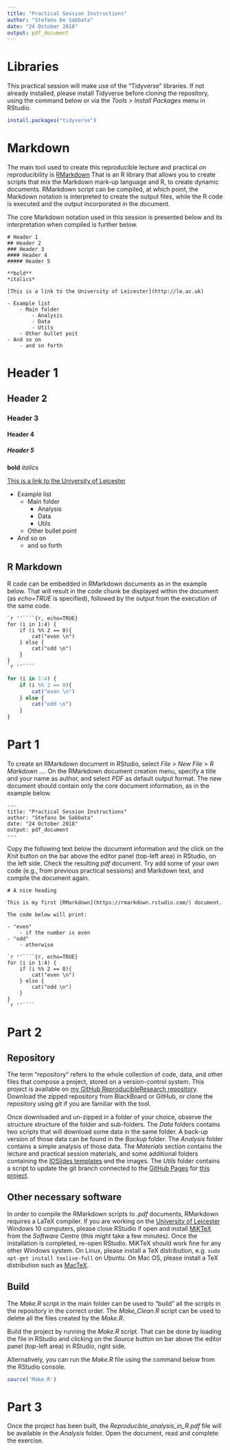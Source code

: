 ```yaml
---
title: "Practical Session Instructions"
author: "Stefano De Sabbata"
date: "24 October 2018"
output: pdf_document
---
```


# Libraries

This practical session will make use of the "Tidyverse" libraries. If not already installed, please install Tidyverse before cloning the repository, using the command below or via the *Tools > Install Packages* menu in RStudio.

```r
install.packages("tidyverse")
```



# Markdown

The main tool used to create this reproducible lecture and practical on reproducibility is [RMarkdown](https://rmarkdown.rstudio.com/) That is an R library that allows you to create scripts that mix the Markdown mark-up language and R, to create dynamic documents. RMarkdown script can be compiled, at which point, the Markdown notation is interpreted to create the output files, while the R code is executed and the output incorporated in the document.

The core Markdown notation used in this session is presented below and its interpretation when compiled is further below.

```mark
# Header 1
## Header 2
### Header 3
#### Header 4
##### Header 5

**bold**
*italics*

[This is a link to the University of Leicester](http://le.ac.uk)

- Example list
    - Main folder
        - Analysis
        - Data
        - Utils
    - Other bullet poit
- And so on
    - and so forth
```

# Header 1
## Header 2
### Header 3
#### Header 4
##### Header 5

**bold**
*italics*

[This is a link to the University of Leicester](http://le.ac.uk)

- Example list
    - Main folder
        - Analysis
        - Data
        - Utils
    - Other bullet point
- And so on
    - and so forth



## R Markdown

R code can be embedded in RMarkdown documents as in the example below. That will result in the code chunk be displayed within the document (as *echo=TRUE* is specified), followed by the output from the execution of the same code.

````
`r ''````{r, echo=TRUE}
for (i in 1:4) {
    if (i %% 2 == 0){
        cat("even \n")
    } else {
        cat("odd \n")
    }
}
`r ''````
````

```r
for (i in 1:4) {
    if (i %% 2 == 0){
        cat("even \n")
    } else {
        cat("odd \n")
    }
}
```



# Part 1

To create an RMarkdown document in RStudio, select *File > New File > R Markdown ...*. On the RMarkdown document creation menu, specify a title and your name as author, and select *PDF* as default output format. The new document should contain only the core document information, as in the example below.

```
---
title: "Practical Session Instructions"
author: "Stefano De Sabbata"
date: "24 October 2018"
output: pdf_document
---
```

Copy the following text below the document information and the click on the *Knit* button on the bar above the editor panel (top-left area) in RStudio, on the left side. Check the resulting *pdf* document. Try add some of your own code (e.g., from previous practical sessions) and Markdown text, and compile the document again.

````
# A nice heading

This is my first [RMarkdown](https://rmarkdown.rstudio.com/) document.

The code below will print:

- "even"
    - if the number is even
- "odd"
    - otherwise

`r ''````{r, echo=TRUE}
for (i in 1:4) {
    if (i %% 2 == 0){
        cat("even \n")
    } else {
        cat("odd \n")
    }
}
`r ''````
````



# Part 2



## Repository

The term "repository" refers to the whole collection of code, data, and other files that compose a project, stored on a version-control system. This project is available on [my GitHub ReproducibleResearch repository](https://github.com/sdesabbata/ReproducibleResearch). Download the zipped repository from BlackBoard or GitHub, or clone the repository using *git* if you are familiar with the tool.

Once downloaded and un-zipped in a folder of your choice, observe the structure structure of the folder and sub-folders. The *Data* folders contains two scripts that will download some data in the same folder. A back-up version of those data can be found in the *Backup* folder. The *Analysis* folder contains a simple analysis of those data. The *Materials* section contains the lecture and practical session materials, and some additional folders containing the [IOSlides templates](https://bookdown.org/yihui/rmarkdown/ioslides-presentation.html) and the images. The *Utils* folder contains a script to update the git branch connected to the [GitHub Pages](https://pages.github.com/) for [this project](https://sdesabbata.github.io/ReproducibleResearch/).



## Other necessary software

In order to compile the RMarkdown scripts to *.pdf* documents, RMarkdown requires a LaTeX compiler. If you are working on the [University of Leicester](https://le.ac.uk/) Windows 10 computers, please close RStudio if open and install [MiKTeX](https://miktex.org/) from the *Software Centre* (this might take a few minutes). Once the installation is completed, re-open RStudio. MiKTeX should work fine for any other Windows system. On Linux, please install a TeX distribution, e.g. `sudo apt-get install texlive-full` on Ubuntu. On Mac OS, please install a TeX distribution such as [MacTeX](http://www.tug.org/mactex/).



## Build

The *Make.R* script in the main folder can be used to "build" all the scripts in the repository in the correct order. The *Make_Clean.R* script can be used to delete all the files created by the *Make.R*.

Build the project by running the *Make.R* script. That can be done by loading the file in RStudio and clicking on the *Source* button on bar above the editor panel (top-left area) in RStudio, right side.

Alternatively, you can run the *Make.R* file using the command below from the RStudio console.

```r
source('Make.R')
```



# Part 3

Once the project has been built, the *Reproducible_analysis_in_R.pdf* file will be available in the *Analysis* folder. Open the document, read and complete the exercise.